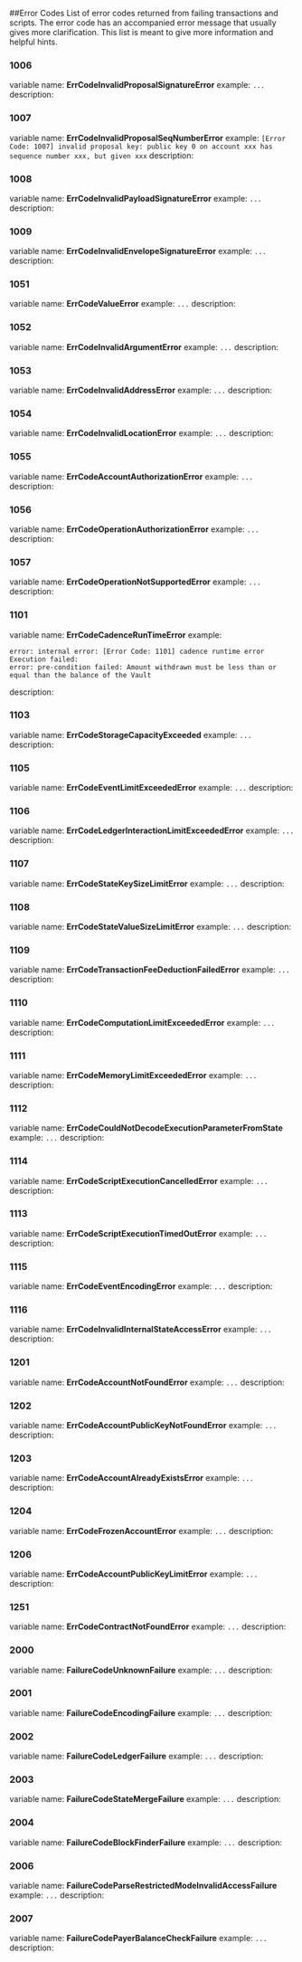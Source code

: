 ##Error Codes
List of error codes returned from failing transactions and scripts. The error code has an accompanied error message that usually gives more clarification. This list is meant to give more information and helpful hints.

### 1006
variable name: **ErrCodeInvalidProposalSignatureError**
example: 
```...```
description:

### 1007
variable name: **ErrCodeInvalidProposalSeqNumberError**
example: 
```[Error Code: 1007] invalid proposal key: public key 0 on account xxx has sequence number xxx, but given xxx```
description:


### 1008
variable name: **ErrCodeInvalidPayloadSignatureError**
example: 
```...```
description:


### 1009
variable name: **ErrCodeInvalidEnvelopeSignatureError**
example: 
```...```
description:


### 1051
variable name: **ErrCodeValueError**
example: 
```...```
description:

### 1052
variable name: **ErrCodeInvalidArgumentError**
example: 
```...```
description:

### 1053
variable name: **ErrCodeInvalidAddressError**
example: 
```...```
description:

### 1054
variable name: **ErrCodeInvalidLocationError**
example: 
```...```
description:

### 1055
variable name: **ErrCodeAccountAuthorizationError**
example: 
```...```
description:

### 1056
variable name: **ErrCodeOperationAuthorizationError**
example: 
```...```
description:

### 1057
variable name: **ErrCodeOperationNotSupportedError**
example: 
```...```
description:

### 1101
variable name: **ErrCodeCadenceRunTimeError**
example: 
```[Error Code: 1101] cadence runtime error Execution failed:
error: internal error: [Error Code: 1101] cadence runtime error Execution failed:
error: pre-condition failed: Amount withdrawn must be less than or equal than the balance of the Vault
```
description:

### 1103
variable name: **ErrCodeStorageCapacityExceeded**
example: 
```...```
description:

### 1105
variable name: **ErrCodeEventLimitExceededError**
example: 
```...```
description:

### 1106
variable name: **ErrCodeLedgerInteractionLimitExceededError**
example: 
```...```
description:

### 1107
variable name: **ErrCodeStateKeySizeLimitError**
example: 
```...```
description:

### 1108
variable name: **ErrCodeStateValueSizeLimitError**
example: 
```...```
description:

### 1109
variable name: **ErrCodeTransactionFeeDeductionFailedError**
example: 
```...```
description:

### 1110
variable name: **ErrCodeComputationLimitExceededError**
example: 
```...```
description:

### 1111
variable name: **ErrCodeMemoryLimitExceededError**
example: 
```...```
description:

### 1112
variable name: **ErrCodeCouldNotDecodeExecutionParameterFromState**
example: 
```...```
description:

### 1114
variable name: **ErrCodeScriptExecutionCancelledError**
example: 
```...```
description:

### 1113
variable name: **ErrCodeScriptExecutionTimedOutError**
example: 
```...```
description:

### 1115
variable name: **ErrCodeEventEncodingError**
example: 
```...```
description:

### 1116
variable name: **ErrCodeInvalidInternalStateAccessError**
example: 
```...```
description:

### 1201
variable name: **ErrCodeAccountNotFoundError**
example: 
```...```
description:

### 1202
variable name: **ErrCodeAccountPublicKeyNotFoundError**
example: 
```...```
description:

### 1203
variable name: **ErrCodeAccountAlreadyExistsError**
example: 
```...```
description:

### 1204
variable name: **ErrCodeFrozenAccountError**
example: 
```...```
description:

### 1206
variable name: **ErrCodeAccountPublicKeyLimitError**
example: 
```...```
description:

### 1251
variable name: **ErrCodeContractNotFoundError**
example: 
```...```
description:

### 2000
variable name: **FailureCodeUnknownFailure**
example: 
```...```
description:

### 2001
variable name: **FailureCodeEncodingFailure**
example: 
```...```
description:

### 2002
variable name: **FailureCodeLedgerFailure**
example:
```...```
description:

### 2003
variable name: **FailureCodeStateMergeFailure**
example:
```...```
description:

### 2004
variable name: **FailureCodeBlockFinderFailure**
example:
```...```
description:
  
### 2006
variable name: **FailureCodeParseRestrictedModeInvalidAccessFailure**
example:
```...```
description:

### 2007
variable name: **FailureCodePayerBalanceCheckFailure**
example:
```...```
description:









